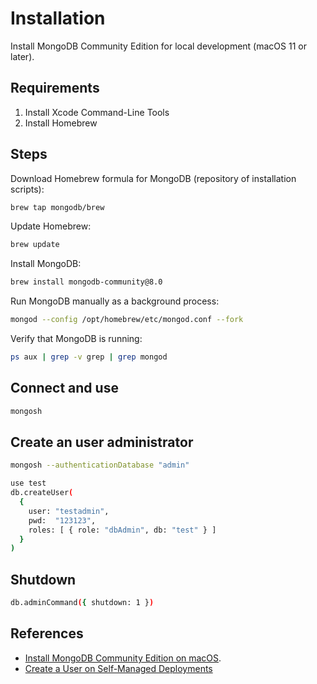 # Installation

Install MongoDB Community Edition for local development (macOS 11 or later).


## Requirements

1. Install Xcode Command-Line Tools
2. Install Homebrew


## Steps

Download Homebrew formula for MongoDB (repository of installation scripts):
```sh
brew tap mongodb/brew
```

Update Homebrew:
```sh
brew update
```

Install MongoDB:
```sh
brew install mongodb-community@8.0
```

Run MongoDB manually as a background process:
```sh
mongod --config /opt/homebrew/etc/mongod.conf --fork
```

Verify that MongoDB is running:
```sh
ps aux | grep -v grep | grep mongod
```


## Connect and use
```sh
mongosh
```


## Create an user administrator

```sh
mongosh --authenticationDatabase "admin"
```

```sh
use test
db.createUser(
  {
    user: "testadmin",
    pwd:  "123123",
    roles: [ { role: "dbAdmin", db: "test" } ]
  }
)
```


## Shutdown

```sh
db.adminCommand({ shutdown: 1 })
```


## References

- [Install MongoDB Community Edition on macOS](https://docs.mongodb.com/manual/tutorial/install-mongodb-on-os-x).
- [Create a User on Self-Managed Deployments](https://www.mongodb.com/docs/manual/tutorial/create-users/)